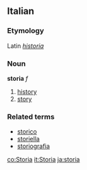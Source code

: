 ==Italian==
===Etymology===
Latin ''[[historia]]''
===Noun===
'''storia''' ''f''

# [[history]]
# [[story]]

===Related terms===
*[[storico]]
*[[storiella]]
*[[storiografia]]

[[co:Storia]]
[[it:Storia]]
[[ja:storia]]